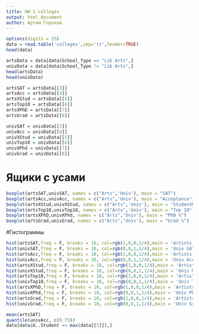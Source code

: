 ```yaml
---
title: HW 1 colleges
output: html_document
author: Артем Горохов
---
```


```r
options(digits = 15)
data = read.table('colleges',sep='\t',header=TRUE)
head(data)
```

```r
artsData = data[data$School_Type == "Lib Arts",]
univData = data[data$School_Type != "Lib Arts",]
head(artsData)
head(univData)
```
```r
artsSAT = artsData[[3]]
artsAcc = artsData[[4]]
artsXStud = artsData[[5]]
artsTop10 = artsData[[6]]
artsXPhD = artsData[[7]]
artsGrad = artsData[[8]]

univSAT = univData[[3]]
univAcc = univData[[4]]
univXStud = univData[[5]]
univTop10 = univData[[6]]
univXPhd = univData[[7]]
univGrad = univData[[8]]

```


# Ящики с усами
```r
boxplot(artsSAT,univSAT, names = c("Arts",'Univ'), main = "SAT")
boxplot(artsAcc,univAcc, names = c("Arts",'Univ'), main = "Acceptance")
boxplot(artsXStud,univXStud, names = c("Arts",'Univ'), main = "StudentMoney")
boxplot(artsTop10,univTop10, names = c("Arts",'Univ'), main = "Top 10")
boxplot(artsXPhD,univXPhd, names = c("Arts",'Univ'), main = "PhD %")
boxplot(artsGrad,univGrad, names = c("Arts",'Univ'), main = "Grad %")
```

#Гистограммы

```r
hist(artsSAT,freq = F, breaks = 10, col=rgb(1,0,0,1/4),main = 'Artists SAT', xlab = 'X')
hist(univSAT,freq = F, breaks = 10, col=rgb(0,0,1,1/4),main = 'Univ SAT', xlab = 'X')
hist(artsAcc,freq = F, breaks = 10, col=rgb(1,0,0,1/4),main = 'Artists Acc', xlab = 'X')
hist(univAcc,freq = F, breaks = 10, col=rgb(0,0,1,1/4),main = 'Univ Acc', xlab = 'X')
hist(artsXStud,freq = F, breaks = 10, col=rgb(1,0,0,1/4),main = 'Artists Money', xlab = 'X')
hist(univXStud,freq = F, breaks = 10, col=rgb(0,0,1,1/4),main = 'Univ Money', xlab = 'X')
hist(artsTop10,freq = F, breaks = 10, col=rgb(1,0,0,1/4),main = 'Artists Top10', xlab = 'X')
hist(univTop10,freq = F, breaks = 10, col=rgb(0,0,1,1/4),main = 'Univ Top10', xlab = 'X')
hist(artsXPhD,freq = F, breaks = 10, col=rgb(1,0,0,1/4),main = 'Artists PhD', xlab = 'X')
hist(univXPhd,freq = F, breaks = 10, col=rgb(0,0,1,1/4),main = 'Univ Phd', xlab = 'X')
hist(artsGrad,freq = F, breaks = 10, col=rgb(1,0,0,1/4),main = 'Artists Grad', xlab = 'X')
hist(univGrad,freq = F, breaks = 10, col=rgb(0,0,1,1/4),main = 'Univ Grad', xlab = 'X')

```


```r

mean(artsSAT)
quantile(univAcc, c(0.75))
data[data$X..Student == max(data[[5]]),]

```

